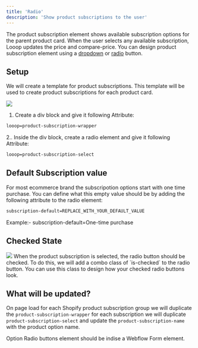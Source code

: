 ```yaml
---
title: 'Radio'
description: 'Show product subscriptions to the user'
---
```


The product subscription element shows available subscription options for the parent product card. When the user selects any available subscription, Looop updates the price and compare-price.
 You can design product subscription element using a [dropdown](/webflow/productcard/subscription/dropdown) or [radio](/webflow/productcard/subscription/radio) button.

## Setup
We will create a template for product subscriptions. This template will be used to create product subscriptions for each product card. 


<Frame>
<img src="/images/subscription-radio.jpg" />
</Frame>

1. Create a div block and give it following Attribute:
```html
looop=product-subscription-wrapper
```
2.. Inside the div block, create a radio element and give it following Attribute:
```html
looop=product-subscription-select
```

## Default Subscription value
For most ecommerce brand the subscripotion options start with one time purchase. You can define what this empty value should be by adding the following attribute to the radio element:
```html
subscription-default=REPLACE_WITH_YOUR_DEFAULT_VALUE
```

<Note>
Example:- subscription-default=One-time purchase
</Note>

## Checked State
<Frame>
<img src="/images/subscription-radio-checked.jpg" />
</Frame>
When the product subscription is selected, the radio button should be checked. To do this, we will add a combo class of `is-checked` to the radio button.
You can use this class to design how your checked radio buttons look.

## What will be updated?
On page load for each Shopify product subscription group we will duplicate the `product-subscription-wrapper` for each subscription we will duplicate `product-subscription-select` and update the `product-subscription-name` with the product option name.

<Warning>
Option Radio buttons element should be indise a Webflow Form element.
</Warning>